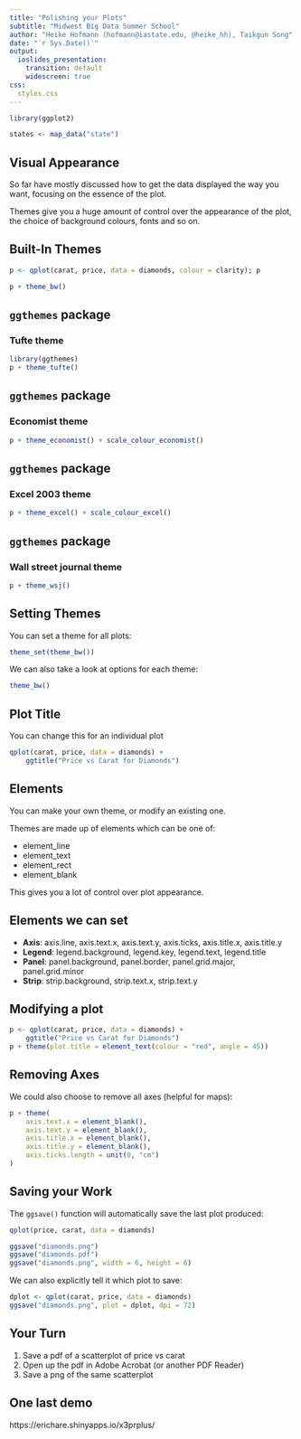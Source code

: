 ```yaml
---
title: "Polishing your Plots"
subtitle: "Midwest Big Data Summer School"
author: "Heike Hofmann (hofmann@iastate.edu, @heike_hh), Taikgun Song"
date: "`r Sys.Date()`"
output:
  ioslides_presentation:
    transition: default
    widescreen: true
css:
  styles.css
---
```


```r
library(ggplot2)

states <- map_data("state")
```

## Visual Appearance

So far have mostly discussed how to get the data displayed the way you want, focusing on the
essence of the plot.

Themes give you a huge amount of control over the appearance of the plot, the choice of background colours, fonts and so on.

## Built-In Themes

```r
p <- qplot(carat, price, data = diamonds, colour = clarity); p
```

```r
p + theme_bw()
```

## `ggthemes` package

### Tufte theme
```r
library(ggthemes)
p + theme_tufte()
```


## `ggthemes` package

### Economist theme
```r
p + theme_economist() + scale_colour_economist() 
```

## `ggthemes` package

### Excel 2003 theme

```r
p + theme_excel() + scale_colour_excel()
```

## `ggthemes` package

### Wall street journal theme

```r
p + theme_wsj()
```
</div>

## Setting Themes

You can set a theme for all plots:

```r
theme_set(theme_bw())
```

We can also take a look at options for each theme:

```r
theme_bw()
```

## Plot Title

You can change this for an individual plot

```r
qplot(carat, price, data = diamonds) +
    ggtitle("Price vs Carat for Diamonds")
```

## Elements

You can make your own theme, or modify an existing one.

Themes are made up of elements which can be one of:

- element_line
- element_text
- element_rect
- element_blank

This gives you a lot of control over plot appearance.

## Elements we can set

- **Axis**: axis.line, axis.text.x, axis.text.y, axis.ticks, axis.title.x, axis.title.y
- **Legend**: legend.background, legend.key, legend.text, legend.title
- **Panel**: panel.background, panel.border, panel.grid.major, panel.grid.minor
- **Strip**: strip.background, strip.text.x, strip.text.y

## Modifying a plot

```r
p <- qplot(carat, price, data = diamonds) + 
    ggtitle("Price vs Carat for Diamonds")
p + theme(plot.title = element_text(colour = "red", angle = 45))
```

## Removing Axes

We could also choose to remove all axes (helpful for maps):

```r
p + theme(
    axis.text.x = element_blank(),
    axis.text.y = element_blank(),
    axis.title.x = element_blank(),
    axis.title.y = element_blank(),
    axis.ticks.length = unit(0, "cm")
)
```

## Saving your Work

The `ggsave()` function will automatically save the last plot produced:

```r
qplot(price, carat, data = diamonds)

ggsave("diamonds.png")
ggsave("diamonds.pdf")
ggsave("diamonds.png", width = 6, height = 6)
```

We can also explicitly tell it which plot to save:

```r
dplot <- qplot(carat, price, data = diamonds)
ggsave("diamonds.png", plot = dplot, dpi = 72)
```

## Your Turn {data-background=#527a7a}

1. Save a pdf of a scatterplot of price vs carat
2. Open up the pdf in Adobe Acrobat (or another PDF Reader)
3. Save a png of the same scatterplot


## One last demo

https://erichare.shinyapps.io/x3prplus/